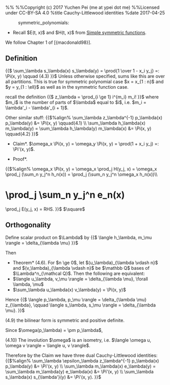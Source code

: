 %%<!-- -*- mode: text; -*- -->
%%Copyright (c) 2017 Yuchen Pei (me at ypei dot me)
%%Licensed under CC-BY-SA 4.0
%title Cauchy-Littlewood identities
%date 2017-04-25

:symmetric_polynomials:

* Recall $E(t, x)$ and $H(t, x)$ from [[simple_symmetric_functions|Simple symmetric functions]].

We follow Chapter 1 of [{macdonald98}].
== Definition ==
{{$
\sum_\lambda s_\lambda(x) s_\lambda(y) = \prod{1 \over 1 - x_i y_j} =: \Pi(x, y) \qquad (4.3)
}}$
Unless otherwise specified, sums like this are over all partitions.
This is true for symmetric polynomial case $x = x_{1 : n}$ and $y = y_{1 : \ell}$ as well as in the symmetric function case.

recall the definition
{{$
z_\lambda = \prod_{i \ge 1} i^{m_i} m_i!
}}$
where $m_i$ is the number of parts of $\lambda$ equal to $i$, i.e. $m_i = \lambda'_i - \lambda'_{i + 1}$.

Other similar stuff:
{{$%align%
\sum_\lambda z_\lambda^{-1} p_\lambda(x) p_\lambda(y) &= \Pi(x, y) \qquad(4.1) \\
\sum_\lambda h_\lambda(x) m_\lambda(y) = \sum_\lambda h_\lambda(y) m_\lambda(x) &= \Pi(x, y) \qquad(4.2)
}}$

*Claim*. $\omega_x \Pi(x, y) = \omega_y \Pi(x, y) = \prod(1 + x_i y_j) =: \Pi'(x, y)$.

*Proof*.
{{$%align%
\omega_x \Pi(x, y) = \omega_x \prod_j H(y_j, x) = \omega_x \prod_j (\sum_n y_j^n h_n(x)) = \prod_j (\sum_n y_j^n \omega_x h_n(x))\\
= \prod_j \sum_n y_j^n e_n(x) = \prod_j E(y_j, x) = RHS.
}}$
$\square$
== Orthogonality ==
Define scalar product on $\Lambda$ by
{{$
\langle h_\lambda, m_\mu \rangle = \delta_{\lambda \mu}
}}$

Then

*Theorem* (4.6). For $n \ge 0$, let $(u_\lambda)_{\lambda \vdash n}$ and $(v_\lambda)_{\lambda \vdash n}$ be $\mathbb Q$ bases of $\Lambda^n_{\mathcal Q}$. Then the following are equivalent:
* $\langle u_\lambda, v_\mu \rangle = \delta_{\lambda \mu}, \forall \lambda, \mu$
* $\sum_\lambda u_\lambda(x) v_\lambda(y) = \Pi(x, y)$

Hence
{{$
\langle p_\lambda, p_\mu \rangle = \delta_{\lambda \mu} z_{\lambda}, \qquad \langle s_\lambda, s_\mu \rangle = \delta_{\lambda \mu}.
}}$

(4.9) the bilinear form is symmetric and positive definite.

Since $\omega(p_\lambda) = \pm p_\lambda$,

(4.10) The involution $\omega$ is an isometry, i.e. $\langle \omega u, \omega v \rangle = \langle u, v \rangle$.

Therefore by the Claim we have three dual Cauchy-Littlewood identities:
{{$%align%
\sum_\lambda \epsilon_\lambda z_\lambda^{-1} p_\lambda(x) p_\lambda(y) &= \Pi'(x, y) \\
\sum_\lambda m_\lambda(x) e_\lambda(y) = \sum_\lambda m_\lambda(y) e_\lambda(x) &= \Pi'(x, y) \\
\sum_\lambda s_\lambda(x) s_{\lambda'}(y) &= \Pi'(x, y).
}}$
